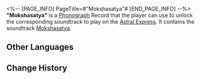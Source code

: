 <%-- [PAGE_INFO]
PageTitle=#"Mokshasatya"#
[END_PAGE_INFO] --%>
{{Item Infobox
|id          = 210215
|image       = Item Mokshasatya.png
|type        = Disk
|invCategory = Valuables
|rarity      = 3
|effect      = 
|description = A record that can be played on the Express' phonograph. It might be a chance acquisition or a gift from someone else. All sorts of memories surge up when the music plays &mdash; the smiles, encounters, touches, and the excitement of battle. Maybe that is why people still collect records even as society rapidly advances.<br />The current record contains the track "Mokshasatya."
}}
{{Description|''Like a stagnant illusion, life has always been a dream. Dispel the delusions and reveal the truth &mdash; return to the way of Sanctus Medicus.''}}
'''"Mokshasatya"''' is a [[Phonograph]] Record that the player can use to unlock the corresponding soundtrack to play on the [[Astral Express]]. It contains the soundtrack [[Mokshasatya]].

==Other Languages==
{{Other Languages
|en   = "Mokshasatya"
|zhs  = 《解脱妙谛》
|zht  = 〈解脫妙諦〉
|ja   = 『解脱こそ真諦』
|ko   = ≪해탈의 진리≫
|es   = Mokshasatya
|fr   = «&nbsp;Mokshasatya&nbsp;»
|ru   = Mokshasatya
|th   = Mokshasatya
|vi   = "Giải Thoát Diệu Đế"
|de   = „Mokshasatya“
|id   = "Mokshasatya"
|pt   = "Mokshasatya"
}}

==Change History==
{{Change History|1.2}}